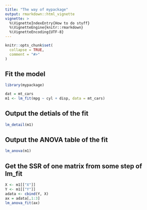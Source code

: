 ```yaml
---
title: "The way of mypackage"
output: rmarkdown::html_vignette
vignette: >
  %\VignetteIndexEntry{How to do stuff}
  %\VignetteEngine{knitr::rmarkdown}
  %\VignetteEncoding{UTF-8}
---
```


```r
knitr::opts_chunk$set(
  collapse = TRUE,
  comment = "#>"
)
```

## Fit the model
```r
library(mypackage)

dat = mt_cars
m1 <- lm_fit(mpg ~ cyl + disp, data = mt_cars)
```

## Output the detials of the fit
```r
lm_detail(m1)
```

## Output the ANOVA table of the fit
```r
lm_anova(m1)
```

## Get the SSR of one matrix from some step of lm_fit
```r
X <- m1[["X"]]
Y <- m1[["Y"]]
adata <- cbind(Y, X)
ax = adata[,1:3]
lm_anova_fit(ax)
```

